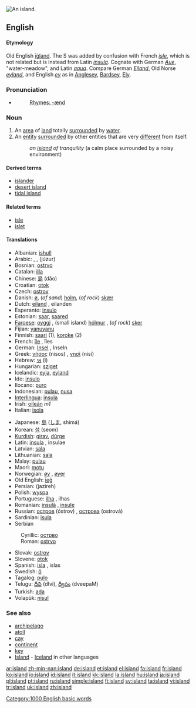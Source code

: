 [[Image:ParatutaeIsland.jpg|thumb|right|An island.]]
{{see|Island|Ísland}}
==English==

{{rank|directly|James|Greek|933|island|special|memory|proved}}

{{wikipedia}}
====Etymology====
Old English [[īġland]].  The S was added by confusion with French ''[[isle]]'', which is not related but is instead from Latin ''[[insula]]''.  Cognate with German ''[[Aue]]'', "water-meadow", and Latin ''[[aqua]]''.  Compare German ''[[Eiland]]'', Old Norse ''[[eyland]]'', and English ''[[ey]]'' as in [[Anglesey]], [[Bardsey]], [[Ely]].

===Pronunciation===
*{{audio|en-us-island.ogg|Audio (US)}}
*:[[Rhymes:English:-ænd|Rhymes: -ænd]]

===Noun===
{{en-noun}}
# An [[area]] of [[land]] totally [[surround]]ed by [[water]].
# An [[entity]] [[surround]]ed by other entities that are very [[different]] from itself.
#:''an [[island]] of tranquility'' (a calm place surrounded by a noisy environment)

====Derived terms====
* [[islander]]
* [[desert island]]
* [[tidal island]]

====Related terms====
* [[isle]]
* [[islet]]

====Translations====
{{top}}
*Albanian: [[ishull]] {{m}}
*Arabic: {{ARchar|[[جزيرة|جَزِيرَة]]}} {{Unicode|(jazíːra)}} {{f}}, {{ARchar|[[جزائر|جَزَائِر]]}} {{Unicode|(jazáː’ir)}} {{p}}, {{ARchar|[[جزر|جُزُر]]}} (júzur) {{p}}
*Bosnian: [[ostrvo#Bosnian|ostrvo]] {{n}}
*Catalan: [[illa]] {{f}}
*Chinese: [[島]] (dǎo)
*Croatian: [[otok]] {{m}}
*Czech: [[ostrov]] {{m}}
*Danish: [[ø]], (''of sand'') [[holm]], (''of rock'') [[skær]]
*Dutch: [[eiland]] {{n}}, eilanden {{p}}
*Esperanto: [[insulo]]
*Estonian: [[saar]], [[saared]] {{p}}
*[[Faroese]]: [[oyggj]] {{f}}, (small island) [[hólmur]] {{m}}, (''of rock'') [[sker]] {{n}}
*Fijian: [[yanuyanu]]
*Finnish: [[saari]] (1), [[koroke]] (2)
*French: [[île]] {{f}}, îles {{p}}
*German: [[Insel]] {{f}}, Inseln {{p}}
*Greek: [[νήσος]] (nísos) {{f}}, [[νησί]] (nisí) {{n}}
*Hebrew: [[אי]] (i) {{m}}
*Hungarian: [[sziget]]
*Icelandic: [[eyja]], [[eyland]]
*Ido: [[insulo]]
*Ilocano: [[puro]]
*Indonesian: [[pulau]], [[nusa]]
*[[Interlingua]]: [[insula]]
*Irish: [[oileán]] ''m1''
*Italian: [[isola]] {{f}}
{{mid}}
*Japanese: [[島]] ([[しま]], shimá)
*Korean: [[섬]] (seom)
*[[Kurdish]]: [[girav]], [[dûrge]]
*Latin: [[insula]] {{f}}, insulae {{p}}
*Latvian: [[sala]] {{f}}
*Lithuanian: [[sala]] {{f}}
*Malay: [[pulau]]
*Maori: [[motu]]
*Norwegian: [[øy]] {{mf}}, [[øyer]] {{p}}
*Old English: [[ieg|īeġ]] {{f}}
*Persian: {{FAchar|[[جزیره|جَزِیرَه]]}} (jazireh)
*Polish: [[wyspa]] {{f}}
*Portuguese: [[ilha]] {{f}}, ilhas {{p}}
*Romanian: [[insulã]] {{f}}, [[insule]] {{p}}
*Russian: [[остров]] (óstrov) {{m}}, [[острова]] (ostrová) {{p}}
*Sardinian: [[isula]] {{f}}
*Serbian
:Cyrillic: [[острво#Serbian|острво]] {{n}}
:Roman: [[ostrvo#Serbian|ostrvo]] {{n}}
*Slovak: [[ostrov]] {{m}}
*Slovene: [[otok]] {{m}}
*Spanish: [[isla]] {{f}}, islas {{p}}
*Swedish: [[ö]] {{c}}
*Tagalog: [[pulo]]
*Telugu: [[దీవి]] (dIvi), [[ద్వీపం]] (dveepaM)
*Turkish: [[ada]]
*Volapük: [[nisul]]
{{bottom}}

===See also===
*[[archipelago]]
*[[atoll]]
*[[cay]]
*[[continent]]
*[[key]]
*[[Island]] - [[Iceland]] in other languages

[[Category:1000 English basic words]]

[[ar:island]]
[[zh-min-nan:island]]
[[de:island]]
[[et:island]]
[[el:island]]
[[fa:island]]
[[fr:island]]
[[ko:island]]
[[io:island]]
[[id:island]]
[[it:island]]
[[kk:island]]
[[la:island]]
[[hu:island]]
[[ja:island]]
[[pl:island]]
[[pt:island]]
[[ru:island]]
[[simple:island]]
[[fi:island]]
[[sv:island]]
[[ta:island]]
[[vi:island]]
[[tr:island]]
[[uk:island]]
[[zh:island]]